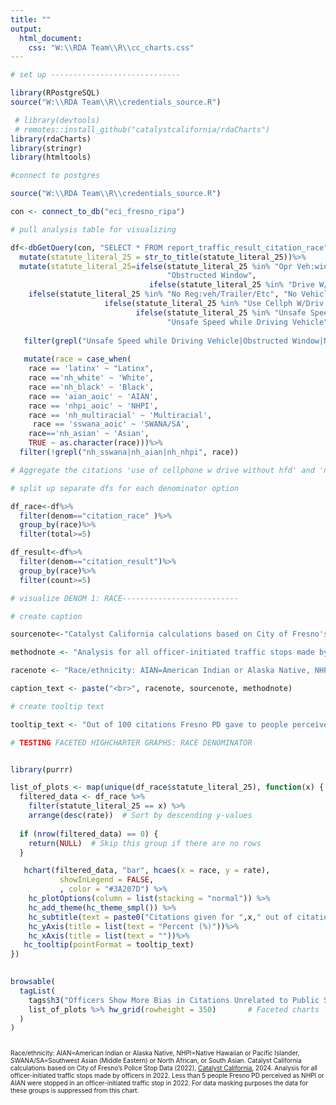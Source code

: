 ```yaml
---
title: ""
output:
  html_document:
    css: "W:\\RDA Team\\R\\cc_charts.css"
---
```

<!-- link to Google Font -->
<link href="https://fonts.googleapis.com/css2?family=Inter:wght@100;200;300;400;500;600;700;800;900&display=swap" rel="stylesheet">

```r

# set up -----------------------------

library(RPostgreSQL)
source("W:\\RDA Team\\R\\credentials_source.R")

 # library(devtools)
 # remotes::install_github("catalystcalifornia/rdaCharts") 
library(rdaCharts)
library(stringr)
library(htmltools)

#connect to postgres

source("W:\\RDA Team\\R\\credentials_source.R")

con <- connect_to_db("eci_fresno_ripa")

# pull analysis table for visualizing

df<-dbGetQuery(con, "SELECT * FROM report_traffic_result_citation_race")%>%
  mutate(statute_literal_25 = str_to_title(statute_literal_25))%>%
  mutate(statute_literal_25=ifelse(statute_literal_25 %in% "Opr Veh:window Obstructed",
                                   "Obstructed Window",
                               ifelse(statute_literal_25 %in% "Drive W/O License", "Driving Without License",
    ifelse(statute_literal_25 %in% "No Reg:veh/Trailer/Etc", "No Vehicle Registration",
                     ifelse(statute_literal_25 %in% "Use Cellph W/Driv W/O Hfd", "Using Cellphone Without Handheld Device",
                            ifelse(statute_literal_25 %in% "Unsafe Speed:prevail Cond",
                                   "Unsafe Speed while Driving Vehicle", statute_literal_25))))))%>%
  
   filter(grepl("Unsafe Speed while Driving Vehicle|Obstructed Window|No Vehicle Registration",statute_literal_25))%>%
  
   mutate(race = case_when(
    race == 'latinx' ~ "Latinx",
    race =='nh_white' ~ 'White',
    race =='nh_black' ~ 'Black',
    race == 'aian_aoic' ~ 'AIAN',
    race == 'nhpi_aoic' ~ 'NHPI',
    race == 'nh_multiracial' ~ 'Multiracial',
     race == 'sswana_aoic' ~ 'SWANA/SA',
    race=='nh_asian' ~ 'Asian',
    TRUE ~ as.character(race)))%>%
  filter(!grepl("nh_sswana|nh_aian|nh_nhpi", race))

# Aggregate the citations 'use of cellphone w drive without hfd' and 'no hnd hld device w/ drive' as they seem to basically be the same thing

# split up separate dfs for each denominator option

df_race<-df%>%
  filter(denom=="citation_race" )%>%
  group_by(race)%>%
  filter(total>=5)

df_result<-df%>%
  filter(denom=="citation_result")%>%
  group_by(race)%>%
  filter(count>=5)

# visualize DENOM 1: RACE--------------------------

# create caption 

sourcenote<-"Catalyst California calculations based on City of Fresno's Police Stop Data (2022), catalystcalifornia.org, 2024. "

methodnote <- "Analysis for all officer-initiated traffic stops made by officers in 2022. Less than 10 people Fresno PD perceived as NHPI or AIAN were stopped in an officer-initiated traffic stop in 2022. For data masking purposes the data for these groups is suppressed from this chart."

racenote <- "Race/ethnicity: AIAN=American Indian or Alaska Native, NHPI=Native Hawaiian or Pacific Islander, SWANA/SA=Southwest Asian (Middle Eastern) or North African, or South Asian."

caption_text <- paste("<br>", racenote, sourcenote, methodnote)

# create tooltip text

tooltip_text <- "Out of 100 citations Fresno PD gave to people perceived as <b>{point.race}</b>, <b>{point.rate:.1f}%</b> were for a <b>{point.statute_literal_25} citation</b>, or a total of <b>{point.count:.1f}</b> people cited."

```


```r

# TESTING FACETED HIGHCHARTER GRAPHS: RACE DENOMINATOR


library(purrr)

list_of_plots <- map(unique(df_race$statute_literal_25), function(x) {
  filtered_data <- df_race %>%
    filter(statute_literal_25 == x) %>%
    arrange(desc(rate))  # Sort by descending y-values
  
  if (nrow(filtered_data) == 0) {
    return(NULL)  # Skip this group if there are no rows
  }

   hchart(filtered_data, "bar", hcaes(x = race, y = rate),
           showInLegend = FALSE,
           , color = "#3A207D") %>% 
    hc_plotOptions(column = list(stacking = "normal")) %>% 
    hc_add_theme(hc_theme_smpl()) %>% 
    hc_subtitle(text = paste0("Citations given for ",x," out of citations received by race")) %>% 
    hc_yAxis(title = list(text = "Percent (%)"))%>%
    hc_xAxis(title = list(text = ""))%>%
   hc_tooltip(pointFormat = tooltip_text)
})

  
browsable(
  tagList(
    tags$h3("Officers Show More Bias in Citations Unrelated to Public Safety"), # Main title
    list_of_plots %>% hw_grid(rowheight = 350)       # Faceted charts
  )
)

```

<div align="left" style="line-height: 12px;"><span style="font-size: 10px;"><br>  Race/ethnicity: AIAN=American Indian or Alaska Native, NHPI=Native Hawaiian or Pacific Islander, SWANA/SA=Southwest Asian (Middle Eastern) or North African, or South Asian. Catalyst California calculations based on City of Fresno's Police Stop Data (2022), <u>[Catalyst California](https://www.catalystcalifornia.org)</u>, 2024.  Analysis for all officer-initiated traffic stops made by officers in 2022. Less than 5 people Fresno PD perceived as NHPI or AIAN were stopped in an officer-initiated traffic stop in 2022. For data masking purposes the data for these groups is suppressed from this chart.</span> </div>
